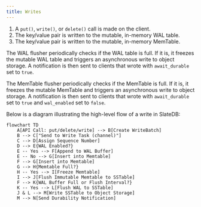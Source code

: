 ```yaml
---
title: Writes
---
```


1. A `put()`, `write()`, or `delete()` call is made on the client.
2. The key/value pair is written to the mutable, in-memory WAL table.
3. The key/value pair is written to the mutable, in-memory MemTable.

The WAL flusher periodically checks if the WAL table is full. If it is, it freezes the mutable WAL table and triggers an asynchronous write to object storage. A notification is then sent to clients that wrote with `await_durable` set to `true`.

The MemTable flusher periodically checks if the MemTable is full. If it is, it freezes the mutable MemTable and triggers an asynchronous write to object storage. A notification is then sent to clients that wrote with `await_durable` set to `true` and `wal_enabled` set to `false`.

Below is a diagram illustrating the high-level flow of a write in SlateDB:

```mermaid
flowchart TD
    A[API Call: put/delete/write] --> B[Create WriteBatch]
    B --> C["Send to Write Task (channel)"]
    C --> D[Assign Sequence Number]
    D --> E{WAL Enabled?}
    E -- Yes --> F[Append to WAL Buffer]
    E -- No --> G[Insert into Memtable]
    F --> G[Insert into Memtable]
    G --> H{Memtable Full?}
    H -- Yes --> I[Freeze Memtable]
    I --> J[Flush Immutable Memtable to SSTable]
    F --> K{WAL Buffer Full or Flush Interval?}
    K -- Yes --> L[Flush WAL to SSTable]
    J & L --> M[Write SSTable to Object Storage]
    M --> N[Send Durability Notification]
```
